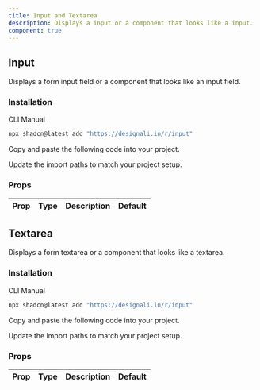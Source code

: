 ```yaml
---
title: Input and Textarea
description: Displays a input or a component that looks like a input.
component: true
---
```


<div className="grid gap-3 lg:grid-cols-2 xl:grid-cols-3">
  <ComponentPreview name="input-01" />
  <ComponentPreview name="input-02" />
  <ComponentPreview name="input-03" />
  <ComponentPreview name="input-04" />
  <ComponentPreview name="input-05" />
  <ComponentPreview name="input-06" />
  <ComponentPreview name="input-07" />
  <ComponentPreview name="input-08" />
  <ComponentPreview name="input-09" />
  <ComponentPreview name="input-10" />
  <ComponentPreview name="input-11" />
  <ComponentPreview name="input-12" />
  <ComponentPreview name="input-13" />
  <ComponentPreview name="input-14" />
  <ComponentPreview name="input-15" />
  <ComponentPreview name="input-16" />
  <ComponentPreview name="input-17" />
  <ComponentPreview name="input-18" />
  <ComponentPreview name="input-19" />
  <ComponentPreview name="input-20" />
  <ComponentPreview name="input-21" />
  <ComponentPreview name="input-22" />
  <ComponentPreview name="input-23" />
  <ComponentPreview name="input-24" />
  <ComponentPreview name="input-25" />
  <ComponentPreview name="input-26" />
  <ComponentPreview name="input-27" />
  <ComponentPreview name="input-28" />
  <ComponentPreview name="input-29" />
  <ComponentPreview name="input-30" />
  <ComponentPreview name="input-31" />
  <ComponentPreview name="input-32" />
  <ComponentPreview name="input-33" />
  <ComponentPreview name="input-34" />
  <ComponentPreview name="input-35" />
  <ComponentPreview name="input-36" />
  <ComponentPreview name="input-37" />
  <ComponentPreview name="input-38" />
  <ComponentPreview name="input-39" />
  <ComponentPreview name="input-40" />
  <ComponentPreview name="input-41" />
  <ComponentPreview name="input-42" />
  <ComponentPreview name="input-43" />
  <ComponentPreview name="input-44" />
  <ComponentPreview name="input-45" />
  <ComponentPreview name="input-46" />
  <ComponentPreview name="input-47" />
  <ComponentPreview name="input-48" />
  <ComponentPreview name="input-49" />
  <ComponentPreview name="input-50" />
  <ComponentPreview name="input-51" />
  <ComponentPreview name="input-52" />
  <ComponentPreview name="input-53" />
  <ComponentPreview name="input-54" />
</div>

## Input

Displays a form input field or a component that looks like an input field.

### Installation

<Tabs defaultValue="cli">

<TabsList>
  <TabsTrigger value="cli">CLI</TabsTrigger>
  <TabsTrigger value="manual">Manual</TabsTrigger>
</TabsList>
<TabsContent value="cli">

```bash
npx shadcn@latest add "https://designali.in/r/input"
```

</TabsContent>

<TabsContent value="manual">

<Steps>

<Step>Copy and paste the following code into your project.</Step>

<ComponentSource name="input" />

<Step>Update the import paths to match your project setup.</Step>

</Steps>

</TabsContent>

</Tabs>

### Props

| Prop | Type | Description | Default |
| ---- | ---- | ----------- | ------- |

## Textarea

Displays a form textarea or a component that looks like a textarea.

### Installation

<Tabs defaultValue="cli">

<TabsList>
  <TabsTrigger value="cli">CLI</TabsTrigger>
  <TabsTrigger value="manual">Manual</TabsTrigger>
</TabsList>
<TabsContent value="cli">

```bash
npx shadcn@latest add "https://designali.in/r/input"
```

</TabsContent>

<TabsContent value="manual">

<Steps>

<Step>Copy and paste the following code into your project.</Step>

<ComponentSource name="input" />

<Step>Update the import paths to match your project setup.</Step>

</Steps>

</TabsContent>

</Tabs>

### Props

| Prop | Type | Description | Default |
| ---- | ---- | ----------- | ------- |
